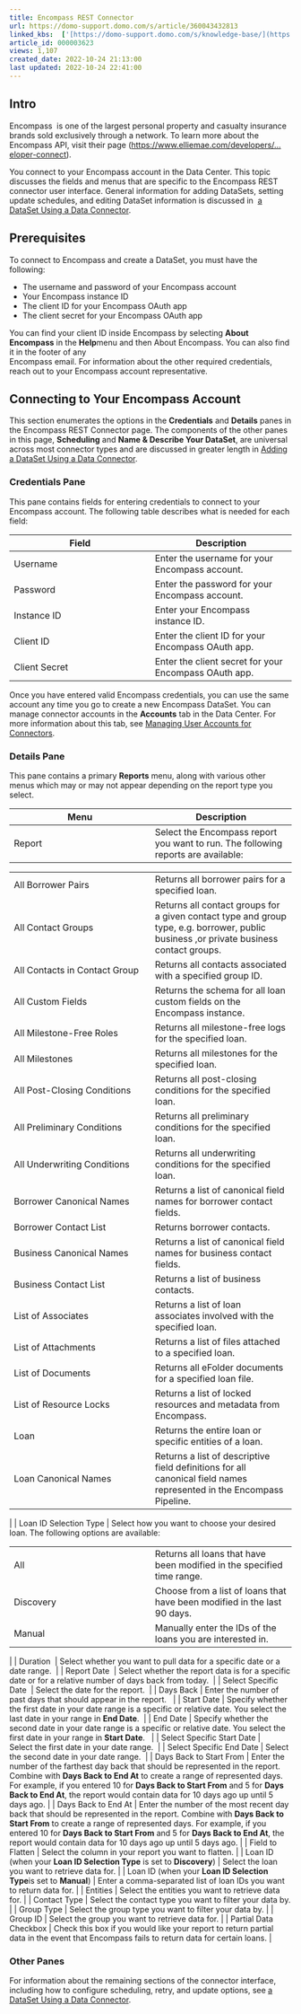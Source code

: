 ```yaml
---
title: Encompass REST Connector
url: https://domo-support.domo.com/s/article/360043432813
linked_kbs:  ['[https://domo-support.domo.com/s/knowledge-base/](https://domo-support.domo.com/s/knowledge-base/)', '[https://domo-support.domo.com/s/](https://domo-support.domo.com/s/)', '[https://domo-support.domo.com/s/topic/0TO5w000000ZammGAC](https://domo-support.domo.com/s/topic/0TO5w000000ZammGAC)', '[https://domo-support.domo.com/s/topic/0TO5w000000ZanLGAS](https://domo-support.domo.com/s/topic/0TO5w000000ZanLGAS)', '[https://domo-support.domo.com/s/topic/0TO5w000000ZaoQGAS](https://domo-support.domo.com/s/topic/0TO5w000000ZaoQGAS)', '[https://domo-support.domo.com/s/article/360042926274](https://domo-support.domo.com/s/article/360042926274)', '[https://domo-support.domo.com/s/article/360042926054](https://domo-support.domo.com/s/article/360042926054)', '[https://domo-support.domo.com/s/article/360043432813](https://domo-support.domo.com/s/article/360043432813)', '[https://domo-support.domo.com/s/topic/0TO5w000000ZaoQGAS/api-connectors](https://domo-support.domo.com/s/topic/0TO5w000000ZaoQGAS/api-connectors)', '[https://domo-support.domo.com/s/article/360043429933](https://domo-support.domo.com/s/article/360043429933)', '[https://domo-support.domo.com/s/article/360043429953](https://domo-support.domo.com/s/article/360043429953)', '[https://domo-support.domo.com/s/article/360042925494](https://domo-support.domo.com/s/article/360042925494)', '[https://domo-support.domo.com/s/article/360043429913](https://domo-support.domo.com/s/article/360043429913)', '[https://domo-support.domo.com/s/article/4408174643607](https://domo-support.domo.com/s/article/4408174643607)', '[https://domo-support.domo.com/s/login/](https://domo-support.domo.com/s/login/)']
article_id: 000003623
views: 1,107
created_date: 2022-10-24 21:13:00
last updated: 2022-10-24 22:41:00
---
```




Intro
-----


Encompass  is one of the largest personal property and casualty insurance brands sold exclusively through a network. To learn more about the Encompass API, visit their page ([https://www.elliemae.com/developers/...eloper-connect](https://www.elliemae.com/developers/encompass-developer-connect "https://www.elliemae.com/developers/encompass-developer-connect")).


You connect to your Encompass account in the Data Center. This topic discusses the fields and menus that are specific to the Encompass REST connector user interface. General information for adding DataSets, setting update schedules, and editing DataSet information is discussed in  [a DataSet Using a Data Connector](/s/article/360042926274 "Adding a DataSet Using a Data Connector").


Prerequisites
-------------


To connect to Encompass and create a DataSet, you must have the following:


* The username and password of your Encompass account
* Your Encompass instance ID
* The client ID for your Encompass OAuth app
* The client secret for your Encompass OAuth app


You can find your client ID inside Encompass by selecting **About Encompass** in the **Help**menu and then About Encompass. You can also find it in the footer of any  
Encompass email. For information about the other required credentials, reach out to your Encompass account representative.


Connecting to Your Encompass Account
------------------------------------


This section enumerates the options in the **Credentials** and **Details** panes in the Encompass REST Connector page. The components of the other panes in this page, **Scheduling** and **Name & Describe Your DataSet**, are universal across most connector types and are discussed in greater length in [Adding a DataSet Using a Data Connector](/s/article/360042926274 "Adding a DataSet Using a Data Connector").


### Credentials Pane


This pane contains fields for entering credentials to connect to your Encompass account. The following table describes what is needed for each field:  




| Field | Description |
| --- | --- |
| Username | Enter the username for your Encompass account. |
| Password | Enter the password for your Encompass account. |
| Instance ID | Enter your Encompass instance ID. |
| Client ID | Enter the client ID for your Encompass OAuth app. |
| Client Secret  | Enter the client secret for your Encompass OAuth app. |


Once you have entered valid Encompass credentials, you can use the same account any time you go to create a new Encompass DataSet. You can manage connector accounts in the **Accounts** tab in the Data Center. For more information about this tab, see [Managing User Accounts for Connectors](/s/article/360042926054 "Managing User Accounts for Connectors").


### Details Pane


This pane contains a primary **Reports** menu, along with various other menus which may or may not appear depending on the report type you select.




| Menu | Description |
| --- | --- |
| Report | Select the Encompass report you want to run. The following reports are available:

|  |  |
| --- | --- |
| All Borrower Pairs | Returns all borrower pairs for a specified loan. |
| All Contact Groups | Returns all contact groups for a given contact type and group type, e.g. borrower, public business ,or private business contact groups. |
| All Contacts in Contact Group | Returns all contacts associated with a specified group ID. |
| All Custom Fields | Returns the schema for all loan custom fields on the Encompass instance.  |
| All Milestone-Free Roles | Returns all milestone-free logs for the specified loan. |
| All Milestones | Returns all milestones for the specified loan. |
| All Post-Closing Conditions | Returns all post-closing conditions for the specified loan. |
| All Preliminary Conditions | Returns all preliminary conditions for the specified loan. |
| All Underwriting Conditions | Returns all underwriting conditions for the specified loan. |
| Borrower Canonical Names | Returns a list of canonical field names for borrower contact fields. |
| Borrower Contact List | Returns borrower contacts. |
| Business Canonical Names | Returns a list of canonical field names for business contact fields. |
| Business Contact List | Returns a list of business contacts. |
| List of Associates | Returns a list of loan associates involved with the specified loan.  |
| List of Attachments | Returns a list of files attached to a specified loan. |
| List of Documents | Returns all eFolder documents for a specified loan file. |
| List of Resource Locks | Returns a list of locked resources and metadata from Encompass.  |
| Loan | Returns the entire loan or specific entities of a loan. |
| Loan Canonical Names | Returns a list of descriptive field definitions for all canonical field names represented in the Encompass Pipeline. |

 |
| Loan ID Selection Type | Select how you want to choose your desired loan. The following options are available:

|  |  |
| --- | --- |
| All | Returns all loans that have been modified in the specified time range. |
| Discovery | Choose from a list of loans that have been modified in the last 90 days.  |
| Manual | Manually enter the IDs of the loans you are interested in. |

 |
| Duration  | Select whether you want to pull data for a specific date or a date range.  |
| Report Date  | Select whether the report data is for a specific date or for a relative number of days back from today.  |
| Select Specific Date  | Select the date for the report.  |
| Days Back | Enter the number of past days that should appear in the report.   |
| Start Date | Specify whether the first date in your date range is a specific or relative date. You select the last date in your range in **End Date**.  |
| End Date | Specify whether the second date in your date range is a specific or relative date. You select the first date in your range in **Start Date**.   |
| Select Specific Start Date | Select the first date in your date range.  |
| Select Specific End Date | Select the second date in your date range.  |
| Days Back to Start From | Enter the number of the farthest day back that should be represented in the report. Combine with **Days Back to End At** to create a range of represented days.
For example, if you entered 10 for **Days Back to Start From** and 5 for **Days Back to End At**, the report would contain data for 10 days ago up until 5 days ago. |
| Days Back to End At | Enter the number of the most recent day back that should be represented in the report. Combine with **Days Back to Start From** to create a range of represented days.
For example, if you entered 10 for **Days Back to Start From** and 5 for **Days Back to End At**, the report would contain data for 10 days ago up until 5 days ago. |
| Field to Flatten | Select the column in your report you want to flatten. |
| Loan ID (when your **Loan ID Selection Type** is set to **Discovery**) | Select the loan you want to retrieve data for. |
| Loan ID (when your **Loan ID Selection Type**is set to **Manual**) | Enter a comma-separated list of loan IDs you want to return data for. |
| Entities | Select the entities you want to retrieve data for. |
| Contact Type | Select the contact type you want to filter your data by. |
| Group Type | Select the group type you want to filter your data by. |
| Group ID | Select the group you want to retrieve data for. |
| Partial Data Checkbox | Check this box if you would like your report to return partial data in the event that Encompass fails to return data for certain loans. |


### Other Panes


For information about the remaining sections of the connector interface, including how to configure scheduling, retry, and update options, see [a DataSet Using a Data Connector](/s/article/360042926274 "Adding a DataSet Using a Data Connector").

